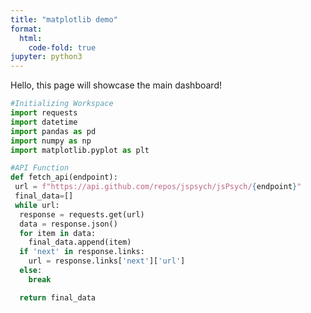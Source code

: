 ```yaml
---
title: "matplotlib demo"
format:
  html:
    code-fold: true
jupyter: python3
---
```


Hello, this page will showcase the main dashboard!

```python
#Initializing Workspace
import requests
import datetime
import pandas as pd
import numpy as np
import matplotlib.pyplot as plt

#API Function
def fetch_api(endpoint):
 url = f"https://api.github.com/repos/jspsych/jsPsych/{endpoint}"
 final_data=[]
 while url:
  response = requests.get(url)
  data = response.json()
  for item in data:
    final_data.append(item)
  if 'next' in response.links:
    url = response.links['next']['url']
  else:
    break

  return final_data
```
